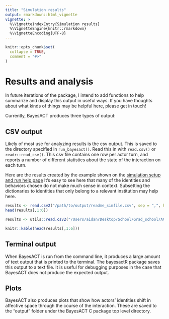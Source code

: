 ```yaml
---
title: "Simulation results"
output: rmarkdown::html_vignette
vignette: >
  %\VignetteIndexEntry{Simulation results}
  %\VignetteEngine{knitr::rmarkdown}
  %\VignetteEncoding{UTF-8}
---
```


```r
knitr::opts_chunk$set(
  collapse = TRUE,
  comment = "#>"
)
```

# Results and analysis

In future iterations of the package, I intend to add functions to help summarize and display this output in useful ways. If you have thoughts about what kinds of things may be helpful here, please get in touch!

Currently, BayesACT produces three types of output:

## CSV output

Likely of most use for analyzing results is the csv output. This is saved to the directory specified in `run_bayesact()`. Read this in with `read.csv()` or `readr::read_csv()`. This csv file contains one row per actor turn, and reports a number of different statistics about the state of the interaction on each turn. 

Here are the results created by the example shown on the [simulation setup and run help page](https://ahcombs.github.io/bayesactR/articles/run_elements.html) It's easy to see here that many of the identities and behaviors chosen do not make much sense in context. Subsetting the dictionaries to identities that only belong to a relevant institution may help here. 

```r
results <- read.csv2("/path/to/output/readme_simfile.csv", sep = ",", header = TRUE)
head(results[,1:6])
```

```r
results <- utils::read.csv2("/Users/aidan/Desktop/School/Grad_school/ACT/inteRact/readme_bayesactR/output/readme_simfile.csv", sep = ",", header = TRUE)
```

```r
knitr::kable(head(results[,1:6]))
```

## Terminal output

When BayesACT is run from the command line, it produces a large amount of text output that is printed to the terminal. The bayesactR package saves this output to a text file. It is useful for debugging purposes in the case that BayesACT does not produce the expected output.

## Plots

BayesACT also produces plots that show how actors' identities shift in affective space through the course of the interaction. These are saved to the "output" folder under the BayesACT C package top level directory. 
